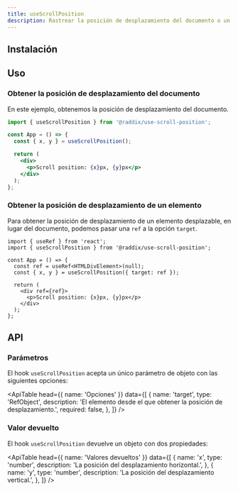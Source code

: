 ```yaml
---
title: useScrollPosition
description: Rastrear la posición de desplazamiento del documento o un elemento específico.
---
```


## Instalación

<Snippet pkg text='@raddix/use-scroll-position' />

## Uso

### Obtener la posición de desplazamiento del documento

En este ejemplo, obtenemos la posición de desplazamiento del documento.

```jsx
import { useScrollPosition } from '@raddix/use-scroll-position';

const App = () => {
  const { x, y } = useScrollPosition();

  return (
    <div>
      <p>Scroll position: {x}px, {y}px</p>
    </div>
  );
};
```

### Obtener la posición de desplazamiento de un elemento

Para obtener la posición de desplazamiento de un elemento desplazable, en
lugar del documento, podemos pasar una `ref` a la opción `target`.

```tsx
import { useRef } from 'react';
import { useScrollPosition } from '@raddix/use-scroll-position';

const App = () => {
  const ref = useRef<HTMLDivElement>(null);
  const { x, y } = useScrollPosition({ target: ref });

  return (
    <div ref={ref}>
      <p>Scroll position: {x}px, {y}px</p>
    </div>
  );
};
```

## API

### Parámetros

El hook `useScrollPosition` acepta un único parámetro de objeto con las siguientes opciones:

<ApiTable
  head={{
    name: 'Opciones'
  }}
  data={[
    {
      name: 'target',
      type: 'RefObject',
      description: 'El elemento desde el que obtener la posición de desplazamiento.',
      required: false,
    },
  ]}
 />


### Valor devuelto

El hook `useScrollPosition` devuelve un objeto con dos propiedades:

<ApiTable
  head={{
    name: 'Valores devueltos'
  }}
  data={[
    {
      name: 'x',
      type: 'number',
      description: 'La posición del desplazamiento horizontal.',
    },
    {
      name: 'y',
      type: 'number',
      description: 'La posición del desplazamiento vertical.',
    },
  ]}
 />